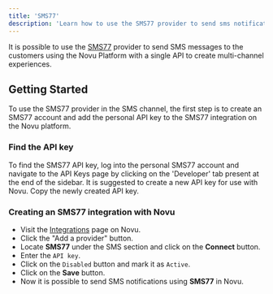 ```yaml
---
title: 'SMS77'
description: 'Learn how to use the SMS77 provider to send sms notifications using Novu'
---
```


It is possible to use the [SMS77](https://www.sms77.io/en) provider to send SMS messages to the customers using the Novu Platform with a single API to create multi-channel experiences.

## Getting Started

To use the SMS77 provider in the SMS channel, the first step is to create an SMS77 account and add the personal API key to the SMS77 integration on the Novu platform.

### Find the API key

To find the SMS77 API key, log into the personal SMS77 account and navigate to the API Keys page by clicking on the 'Developer' tab present at the end of the sidebar. It is suggested to create a new API key for use with Novu. Copy the newly created API key.

### Creating an SMS77 integration with Novu

- Visit the [Integrations](https://dashboard.novu.co/integrations?utm_campaign=docs-sms-sms77) page on Novu.
- Click the "Add a provider" button.
- Locate **SMS77** under the SMS section and click on the **Connect** button.
- Enter the `API key`.
- Click on the `Disabled` button and mark it as `Active`.
- Click on the **Save** button.
- Now it is possible to send SMS notifications using **SMS77** in Novu.
